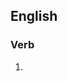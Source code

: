 {{also|pythagorizes}}

==English==

===Verb===
{{head|en|verb form}}

# {{en-third-person singular of|Pythagorize}}